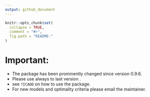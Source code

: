 ```yaml
---
output: github_document
---
```


<!-- README.md is generated from README.Rmd. Please edit that file -->

```r
knitr::opts_chunk$set(
  collapse = TRUE,
  comment = "#>",
  fig.path = "README-"
)
```
# Important:
* The package has been prominently changed since version 0.9.6.
* Please use always to last version .
* see ` ?ICAOD` on how to use the package.
* For new models and optimality criteria please email the maintainer.
